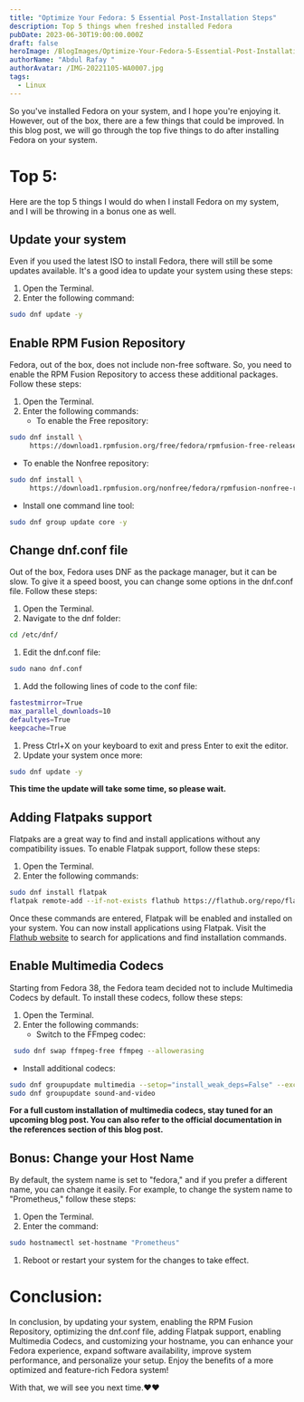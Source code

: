 ```yaml
---
title: "Optimize Your Fedora: 5 Essential Post-Installation Steps"
description: Top 5 things when freshed installed Fedora
pubDate: 2023-06-30T19:00:00.000Z
draft: false
heroImage: /BlogImages/Optimize-Your-Fedora-5-Essential-Post-Installation-Steps.webp
authorName: "Abdul Rafay "
authorAvatar: /IMG-20221105-WA0007.jpg
tags:
  - Linux
---
```


So you've installed Fedora on your system, and I hope you're enjoying it. However, out of the box, there are a few things that could be improved. In this blog post, we will go through the top five things to do after installing Fedora on your system.

# Top 5:

Here are the top 5 things I would do when I install Fedora on my system, and I will be throwing in a bonus one as well.

## Update your system

Even if you used the latest ISO to install Fedora, there will still be some updates available. It's a good idea to update your system using these steps:

1. Open the Terminal.
2. Enter the following command:

```bash
sudo dnf update -y
```

## Enable RPM Fusion Repository

Fedora, out of the box, does not include non-free software. So, you need to enable the RPM Fusion Repository to access these additional packages. Follow these steps:

1. Open the Terminal.
2. Enter the following commands:
   - To enable the Free repository:

```bash
sudo dnf install \
     https://download1.rpmfusion.org/free/fedora/rpmfusion-free-release-$(rpm -E %fedora).noarch.rpm
```

- To enable the Nonfree repository:

```bash
sudo dnf install \
     https://download1.rpmfusion.org/nonfree/fedora/rpmfusion-nonfree-release-$(rpm -E %fedora).noarch.rpm
```

- Install one command line tool:

```bash
sudo dnf group update core -y
```

## Change dnf.conf file

Out of the box, Fedora uses DNF as the package manager, but it can be slow. To give it a speed boost, you can change some options in the dnf.conf file. Follow these steps:

1. Open the Terminal.
2. Navigate to the dnf folder:

```bash
cd /etc/dnf/
```

1. Edit the dnf.conf file:

```bash
sudo nano dnf.conf
```

1. Add the following lines of code to the conf file:

```bash
fastestmirror=True
max_parallel_downloads=10
defaultyes=True
keepcache=True
```

1. Press Ctrl+X on your keyboard to exit and press Enter to exit the editor.
2. Update your system once more:

```bash
sudo dnf update -y
```

**This time the update will take some time, so please wait.**

## Adding Flatpaks support

Flatpaks are a great way to find and install applications without any compatibility issues. To enable Flatpak support, follow these steps:

1. Open the Terminal.
2. Enter the following commands:

```bash
sudo dnf install flatpak
flatpak remote-add --if-not-exists flathub https://flathub.org/repo/flathub.flatpakrepo
```

Once these commands are entered, Flatpak will be enabled and installed on your system. You can now install applications using Flatpak. Visit the [Flathub website](https://flathub.org/) to search for applications and find installation commands.

## Enable Multimedia Codecs

Starting from Fedora 38, the Fedora team decided not to include Multimedia Codecs by default. To install these codecs, follow these steps:

1. Open the Terminal.
2. Enter the following commands:
   - Switch to the FFmpeg codec:

```bash
 sudo dnf swap ffmpeg-free ffmpeg --allowerasing
```

- Install additional codecs:

```bash
sudo dnf groupupdate multimedia --setop="install_weak_deps=False" --exclude=PackageKit-gstreamer-plugin
sudo dnf groupupdate sound-and-video
```

**For a full custom installation of multimedia codecs, stay tuned for an upcoming blog post. You can also refer to the official documentation in the references section of this blog post.**

## Bonus: Change your Host Name

By default, the system name is set to "fedora," and if you prefer a different name, you can change it easily. For example, to change the system name to "Prometheus," follow these steps:

1. Open the Terminal.
2. Enter the command:

```bash
sudo hostnamectl set-hostname "Prometheus"
```

1. Reboot or restart your system for the changes to take effect.

# Conclusion:

In conclusion, by updating your system, enabling the RPM Fusion Repository, optimizing the dnf.conf file, adding Flatpak support, enabling Multimedia Codecs, and customizing your hostname, you can enhance your Fedora experience, expand software availability, improve system performance, and personalize your setup. Enjoy the benefits of a more optimized and feature-rich Fedora system!

With that, we will see you next time.❤️❤️
